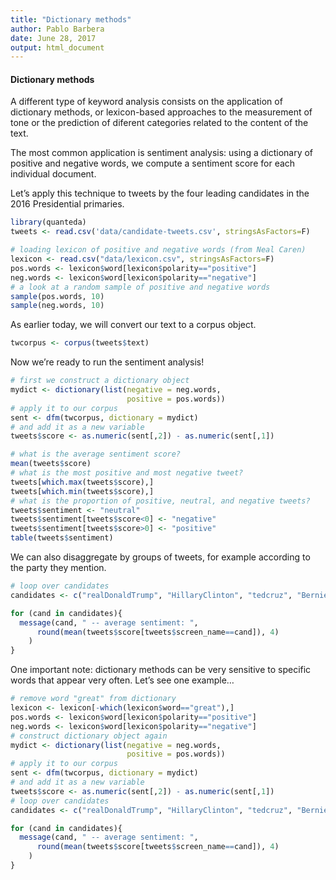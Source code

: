 ```yaml
---
title: "Dictionary methods"
author: Pablo Barbera
date: June 28, 2017
output: html_document
---
```


#### Dictionary methods

A different type of keyword analysis consists on the application of dictionary methods, or lexicon-based approaches to the measurement of tone or the prediction of diferent categories related to the content of the text. 

The most common application is sentiment analysis: using a dictionary of positive and negative words, we compute a sentiment score for each individual document.

Let's apply this technique to tweets by the four leading candidates in the 2016 Presidential primaries.

```r
library(quanteda)
tweets <- read.csv('data/candidate-tweets.csv', stringsAsFactors=F)
```

```r
# loading lexicon of positive and negative words (from Neal Caren)
lexicon <- read.csv("data/lexicon.csv", stringsAsFactors=F)
pos.words <- lexicon$word[lexicon$polarity=="positive"]
neg.words <- lexicon$word[lexicon$polarity=="negative"]
# a look at a random sample of positive and negative words
sample(pos.words, 10)
sample(neg.words, 10)
```

As earlier today, we will convert our text to a corpus object.

```r
twcorpus <- corpus(tweets$text)
```

Now we're ready to run the sentiment analysis!

```r
# first we construct a dictionary object
mydict <- dictionary(list(negative = neg.words,
                          positive = pos.words))
# apply it to our corpus
sent <- dfm(twcorpus, dictionary = mydict)
# and add it as a new variable
tweets$score <- as.numeric(sent[,2]) - as.numeric(sent[,1])
```

```r
# what is the average sentiment score?
mean(tweets$score)
# what is the most positive and most negative tweet?
tweets[which.max(tweets$score),]
tweets[which.min(tweets$score),]
# what is the proportion of positive, neutral, and negative tweets?
tweets$sentiment <- "neutral"
tweets$sentiment[tweets$score<0] <- "negative"
tweets$sentiment[tweets$score>0] <- "positive"
table(tweets$sentiment)
```

We can also disaggregate by groups of tweets, for example according to the party they mention.

```r
# loop over candidates
candidates <- c("realDonaldTrump", "HillaryClinton", "tedcruz", "BernieSanders")

for (cand in candidates){
  message(cand, " -- average sentiment: ",
      round(mean(tweets$score[tweets$screen_name==cand]), 4)
    )
}

```


One important note: dictionary methods can be very sensitive to specific words that appear very often. Let's see one example...

```r
# remove word "great" from dictionary
lexicon <- lexicon[-which(lexicon$word=="great"),]
pos.words <- lexicon$word[lexicon$polarity=="positive"]
neg.words <- lexicon$word[lexicon$polarity=="negative"]
# construct dictionary object again
mydict <- dictionary(list(negative = neg.words,
                          positive = pos.words))
# apply it to our corpus
sent <- dfm(twcorpus, dictionary = mydict)
# and add it as a new variable
tweets$score <- as.numeric(sent[,2]) - as.numeric(sent[,1])
# loop over candidates
candidates <- c("realDonaldTrump", "HillaryClinton", "tedcruz", "BernieSanders")

for (cand in candidates){
  message(cand, " -- average sentiment: ",
      round(mean(tweets$score[tweets$screen_name==cand]), 4)
    )
}
```



